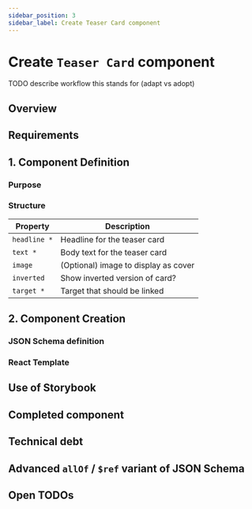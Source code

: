 ```yaml
---
sidebar_position: 3
sidebar_label: Create Teaser Card component
---
```


# Create `Teaser Card` component

TODO describe workflow this stands for (adapt vs adopt)

## Overview

## Requirements

## 1. Component Definition

### Purpose

### Structure

| Property     | Description                          |
| ------------ | ------------------------------------ |
| `headline *` | Headline for the teaser card         |
| `text *`     | Body text for the teaser card        |
| `image`      | (Optional) image to display as cover |
| `inverted`   | Show inverted version of card?       |
| `target *`   | Target that should be linked         |

## 2. Component Creation

### **JSON Schema** definition

### **React** Template

## Use of **Storybook**

## Completed component

## Technical debt

## Advanced `allOf` / `$ref` variant of JSON Schema

## Open TODOs
